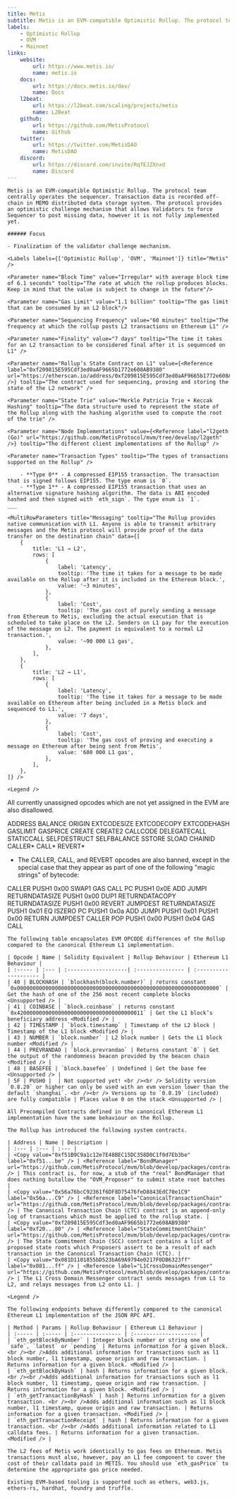 ```yaml
---
title: Metis
subtitle: Metis is an EVM-compatible Optimistic Rollup. The protocol team centrally operates the sequencer. Transaction data is recorded off-chain in MEMO distributed data storage system. The protocol provides an optimistic challenge mechanism that allows Validators to force Sequencer to post missing data, however it is not fully implemented yet.
labels:
    - Optimistic Rollup
    - OVM
    - Mainnet
links:
    website:
        url: https://www.metis.io/
        name: metis.io
    docs:
        url: https://docs.metis.io/dev/
        name: Docs
    l2beat:
        url: https://l2beat.com/scaling/projects/metis
        name: L2Beat
    github:
        url: https://github.com/MetisProtocol
        name: Github
    twitter:
        url: https://twitter.com/MetisDAO
        name: MetisDAO
    discord:
        url: https://discord.com/invite/RqfEJZXnxd
        name: Discord
---
```


<Section title="Overview">

    Metis is an EVM-compatible Optimistic Rollup. The protocol team centrally operates the sequencer. Transaction data is recorded off-chain in MEMO distributed data storage system. The protocol provides an optimistic challenge mechanism that allows Validators to force Sequencer to post missing data, however it is not fully implemented yet.
    
    ###### Focus

    - Finalization of the validator challenge mechanism.

    <Labels labels={['Optimistic Rollup', 'OVM', 'Mainnet']} title="Metis" />

</Section>

<Section title="General">

    <Parameter name="Block Time" value="Irregular* with average block time of 6.1 seconds" tooltip="The rate at which the rollup produces blocks. Keep in mind that the value is subject to change in the future"/>

    <Parameter name="Gas Limit" value="1.1 billion" tooltip="The gas limit that can be consumed by an L2 block"/>

    <Parameter name="Sequencing Frequency" value="60 minutes" tooltip="The frequency at which the rollup posts L2 transactions on Ethereum L1" />

    <Parameter name="Finality" value="7 days" tooltip="The time it takes for an L2 transaction to be considered final after it is sequenced on L1" />

    <Parameter name="Rollup’s State Contract on L1" value={<Reference label="0xf209815E595Cdf3ed0aAF9665b1772e608AB9380" url="https://etherscan.io/address/0xf209815E595Cdf3ed0aAF9665b1772e608AB9380" />} tooltip="The contract used for sequencing, proving and storing the state of the L2 network" />

    <Parameter name="State Trie" value="Merkle Patricia Trie + Keccak Hashing" tooltip="The data structure used to represent the state of the Rollup along with the hashing algorithm used to compute the root of the trie" />

    <Parameter name="Node Implementations" value={<Reference label="l2geth (Go)" url="https://github.com/MetisProtocol/mvm/tree/develop/l2geth" />} tooltip="The different client implementations of the Rollup" />

    <Parameter name="Transaction Types" tooltip="The types of transactions supported on the Rollup" />

        - **Type 0** - A compressed EIP155 transaction. The transaction that is signed follows EIP155. The type enum is `0`.
        - **Type 1** - A compressed EIP155 transaction that uses an alternative signature hashing algorithm. The data is ABI encoded hashed and then signed with `eth_sign`. The type enum is `1`.
    ___

    <MultiRowParameters title="Messaging" tooltip="The Rollup provides native communication with L1. Anyone is able to transmit arbitrary messages and the Metis protocol will provide proof of the data transfer on the destination chain" data={[
        {
            title: 'L1 → L2',
            rows: [
                {
                    label: 'Latency',
                    tooltip: 'The time it takes for a message to be made available on the Rollup after it is included in the Ethereum block.',
                    value: '~3 minutes',
                },
                {
                    label: 'Cost',
                    tooltip: 'The gas cost of purely sending a message from Ethereum to Metis, excluding the actual execution that is scheduled to take place on the L2. Senders on L1 pay for the execution of the message on L2. The payment is equivalent to a normal L2 transaction.',
                    value: '~90 000 L1 gas',
                },
            ],
        },
        {
            title: 'L2 → L1',
            rows: [
                {
                    label: 'Latency',
                    tooltip: 'The time it takes for a message to be made available on Ethereum after being included in a Metis block and sequenced to L1.',
                    value: '7 days',
                },
                {
                    label: 'Cost',
                    tooltip: 'The gas cost of proving and executing a message on Ethereum after being sent from Metis',
                    value: '600 000 L1 gas',
                },
            ],
        },
    ]} />

</Section>

<Section title="OPCODEs">

    <Legend />

All currently unassigned opcodes which are not yet assigned in the EVM are also disallowed.


ADDRESS
BALANCE
ORIGIN
EXTCODESIZE
EXTCODECOPY
EXTCODEHASH
GASLIMIT
GASPRICE
CREATE
CREATE2
CALLCODE
DELEGATECALL
STATICCALL
SELFDESTRUCT
SELFBALANCE
SSTORE
SLOAD
CHAINID
CALLER*
CALL*
REVERT*
* The CALLER, CALL, and REVERT opcodes are also banned, except in the special case that they appear as part of one of the following "magic strings" of bytecode:

CALLER PUSH1 0x00 SWAP1 GAS CALL PC PUSH1 0x0E ADD JUMPI RETURNDATASIZE PUSH1 0x00 DUP1 RETURNDATACOPY RETURNDATASIZE PUSH1 0x00 REVERT JUMPDEST RETURNDATASIZE PUSH1 0x01 EQ ISZERO PC PUSH1 0x0a ADD JUMPI PUSH1 0x01 PUSH1 0x00 RETURN JUMPDEST
CALLER POP PUSH1 0x00 PUSH1 0x04 GAS CALL


    The following table encapsulates EVM OPCODE differences of the Rollup compared to the canonical Ethereum L1 implementation.

    | Opcode | Name | Solidity Equivalent | Rollup Behaviour | Ethereum L1 Behaviour |
    | :----- | :--- | :-------------------| :--------------- | :-------------------- |
    | 40 | BLOCKHASH | `blockhash(block.number)` | returns constant `0x0000000000000000000000000000000000000000000000000000000000000000` | Get the hash of one of the 256 most recent complete blocks <Unsupported /> |
    | 41 | COINBASE | `block.coinbase` | returns constant `0x4200000000000000000000000000000000000011` | Get the L1 block’s beneficiary address <Modified /> |
    | 42 | TIMESTAMP | `block.timestamp` | Timestamp of the L2 block | Timestamp of the L1 block <Modified /> |
    | 43 | NUMBER | `block.number` | L2 block number | Gets the L1 block number <Modified /> |
    | 44 | PREVRANDAO | `block.prevrandao` | Returns constant `0` | Get the output of the randomness beacon provided by the beacon chain <Modified /> |
    | 48 | BASEFEE | `block.basefee` | Undefined | Get the base fee <Unsupported /> |
    | 5F | PUSH0 |  | Not supported yet! <br /><br /> Solidity version `0.8.20` or higher can only be used with an evm version lower than the default `shanghai`. <br /><br /> Versions up to `0.8.19` (included) are fully compatible | Places value 0 on the stack <Unsupported /> |
    
</Section>

<Section title="Precompiled Contracts">

    All Precompiled Contracts defined in the canonical Ethereum L1 implementation have the same behaviour on the Rollup.

</Section>

<Section title="System Contracts">

    The Rollup has introduced the following system contracts.

    | Address | Name | Description |
    | :--- | :--- | :--- |
    | <Copy value="0xf51B9C9a1c12e7E48BEC15DC358D0C1f0d7Eb3be" label="0xf51...be" /> | <Reference label="BondManager" url="https://github.com/MetisProtocol/mvm/blob/develop/packages/contracts/contracts/L1/verification/BondManager.sol" /> | This contract is, for now, a stub of the "real" BondManager that does nothing butallow the "OVM_Proposer" to submit state root batches |
    | <Copy value="0x56a76bcC92361f6DF8D75476feD8843EdC70e1C9" label="0x56a...C9" /> | <Reference label="CanonicalTransactionChain" url="https://github.com/MetisProtocol/mvm/blob/develop/packages/contracts/contracts/L1/rollup/CanonicalTransactionChain.sol" /> | The Canonical Transaction Chain (CTC) contract is an append-only log of transactions which must be applied to the rollup state. |
    | <Copy value="0xf209815E595Cdf3ed0aAF9665b1772e608AB9380" label="0xf20...80" /> | <Reference label="StateCommitmentChain" url="https://github.com/MetisProtocol/mvm/blob/develop/packages/contracts/contracts/L1/rollup/StateCommitmentChain.sol" /> | The State Commitment Chain (SCC) contract contains a list of proposed state roots which Proposers assert to be a result of each transaction in the Canonical Transaction Chain (CTC). |
    | <Copy value="0x081D1101855bD523bA69A9794e0217F0DB6323ff" label="0x081...ff" /> | <Reference label="L1CrossDomainMessenger" url="https://github.com/MetisProtocol/mvm/blob/develop/packages/contracts/contracts/L1/messaging/L1CrossDomainMessenger.sol" /> | The L1 Cross Domain Messenger contract sends messages from L1 to L2, and relays messages from L2 onto L1. |
    
</Section>

<Section title="RPC-API">

    <Legend />

    The following endpoints behave differently compared to the canonical Ethereum L1 implementation of the JSON RPC API.

    | Method | Params | Rollup Behaviour | Ethereum L1 Behaviour |
    | :----- | :----- | :--------------- | :-------------------- |
    | `eth_getBlockByNumber` | Integer block number or string one of `safe`, `latest` or `pending` | Returns information for a given block.<br /><br />Adds additional information for transactions such as l1 block number, l1 timestamp, queue origin and raw transaction. | Returns information for a given block. <Modified /> |
    | `eth_getBlockByHash` | hash | Returns information for a given block.<br /><br />Adds additional information for transactions such as l1 block number, l1 timestamp, queue origin and raw transaction. | Returns information for a given block. <Modified /> |
    | `eth_getTransactionByHash` | hash | Returns information for a given transaction. <br /><br />Adds additional information such as l1 block number, l1 timestamp, queue origin and raw transaction. | Returns information for a given transaction. <Modified /> |
    | `eth_getTransactionReceipt` | hash | Returns information for a given transaction. <br /><br />Adds additional information related to L1 calldata fees. | Returns information for a given transaction. <Modified /> |

</Section>

<Section title="Transaction Fees">

    The L2 fees of Metis work identically to gas fees on Ethereum. Metis transactions must also, however, pay an L1 fee component to cover the cost of their calldata paid in METIS. You should use `eth_gasPrice` to determine the appropriate gas price needed.

</Section>

<Section title="Tools">

    Existing EVM-based tooling is supported such as ethers, web3.js, ethers-rs, hardhat, foundry and truffle.

</Section>
